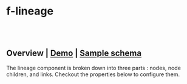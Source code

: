 
<Meta of={FLineageStories} />

# f-lineage

<br />

<br />

## Overview | [Demo](/story/components-f-lineage--playground) | <a href="#lineage-sample">Sample schema</a>

The lineage component is broken down into three parts : nodes, node children, and links. Checkout the properties below to configure them.

<br />

<Canvas>
  <Story of={FLineageStories.Playground} />
</Canvas>

<br />

<Properties />
